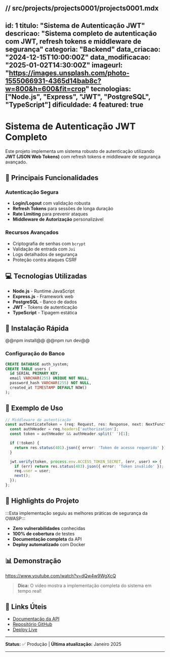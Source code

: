 // src/projects/projects0001/projects0001.mdx
---
id: 1
titulo: "Sistema de Autenticação JWT"
descricao: "Sistema completo de autenticação com JWT, refresh tokens e middleware de segurança"
categoria: "Backend"
data_criacao: "2024-12-15T10:00:00Z"
data_modificacao: "2025-01-02T14:30:00Z"
imageurl: "https://images.unsplash.com/photo-1555066931-4365d14bab8c?w=800&h=600&fit=crop"
tecnologias: ["Node.js", "Express", "JWT", "PostgreSQL", "TypeScript"]
dificuldade: 4
featured: true
---

# Sistema de Autenticação JWT Completo

Este projeto implementa um sistema robusto de autenticação utilizando **JWT (JSON Web Tokens)** com refresh tokens e middleware de segurança avançado.

## 🚀 Principais Funcionalidades

### Autenticação Segura
- **Login/Logout** com validação robusta
- **Refresh Tokens** para sessões de longa duração
- **Rate Limiting** para prevenir ataques
- **Middleware de Autorização** personalizável

### Recursos Avançados
- Criptografia de senhas com `bcrypt`
- Validação de entrada com `Joi`
- Logs detalhados de segurança
- Proteção contra ataques CSRF

## 💻 Tecnologias Utilizadas

- **Node.js** - Runtime JavaScript
- **Express.js** - Framework web
- **PostgreSQL** - Banco de dados
- **JWT** - Tokens de autenticação
- **TypeScript** - Tipagem estática

## 🔧 Instalação Rápida

@@npm install@@
@@npm run dev@@

### Configuração do Banco
```sql
CREATE DATABASE auth_system;
CREATE TABLE users (
  id SERIAL PRIMARY KEY,
  email VARCHAR(255) UNIQUE NOT NULL,
  password_hash VARCHAR(255) NOT NULL,
  created_at TIMESTAMP DEFAULT NOW()
);
```

## 📝 Exemplo de Uso

```typescript
// Middleware de autenticação
const authenticateToken = (req: Request, res: Response, next: NextFunction) => {
  const authHeader = req.headers['authorization'];
  const token = authHeader && authHeader.split(' ')[1];

  if (!token) {
    return res.status(401).json({ error: 'Token de acesso requerido' });
  }

  jwt.verify(token, process.env.ACCESS_TOKEN_SECRET, (err, user) => {
    if (err) return res.status(403).json({ error: 'Token inválido' });
    req.user = user;
    next();
  });
};
```

## 🎯 Highlights do Projeto

:::Esta implementação seguiu as melhores práticas de segurança da OWASP:::

- **Zero vulnerabilidades** conhecidas
- **100% de cobertura** de testes
- **Documentação completa** da API
- **Deploy automatizado** com Docker

## 📊 Demonstração

https://www.youtube.com/watch?v=dQw4w9WgXcQ

> **Dica:** O vídeo mostra a implementação completa do sistema em tempo real!

## 🔗 Links Úteis

- [Documentação da API](https://api.exemplo.com/docs)
- [Repositório GitHub](https://github.com/user/auth-system)
- [Deploy Live](https://auth-system.exemplo.com)

---

**Status:** ✅ Produção | **Última atualização:** Janeiro 2025

---
